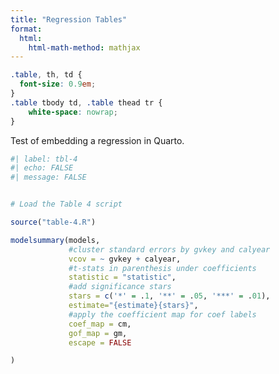 ```yaml
---
title: "Regression Tables"
format:
  html:
    html-math-method: mathjax
---
```


```css
.table, th, td {
  font-size: 0.9em;
} 
.table tbody td, .table thead tr {
    white-space: nowrap;
}
```

Test of embedding a regression in Quarto.

```r
#| label: tbl-4
#| echo: FALSE
#| message: FALSE


# Load the Table 4 script

source("table-4.R")

modelsummary(models, 
             #cluster standard errors by gvkey and calyear
             vcov = ~ gvkey + calyear,
             #t-stats in parenthesis under coefficients
             statistic = "statistic",
             #add significance stars
             stars = c('*' = .1, '**' = .05, '***' = .01),
             estimate="{estimate}{stars}",
             #apply the coefficient map for coef labels
             coef_map = cm,
             gof_map = gm,
             escape = FALSE

)

```

